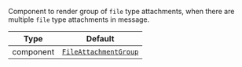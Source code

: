 Component to render group of `file` type attachments, when there are multiple `file` type attachments in message.

| Type | Default |
| - | - |
| component | [`FileAttachmentGroup`](../../../../ui-components/file_attachment_group.mdx) |
